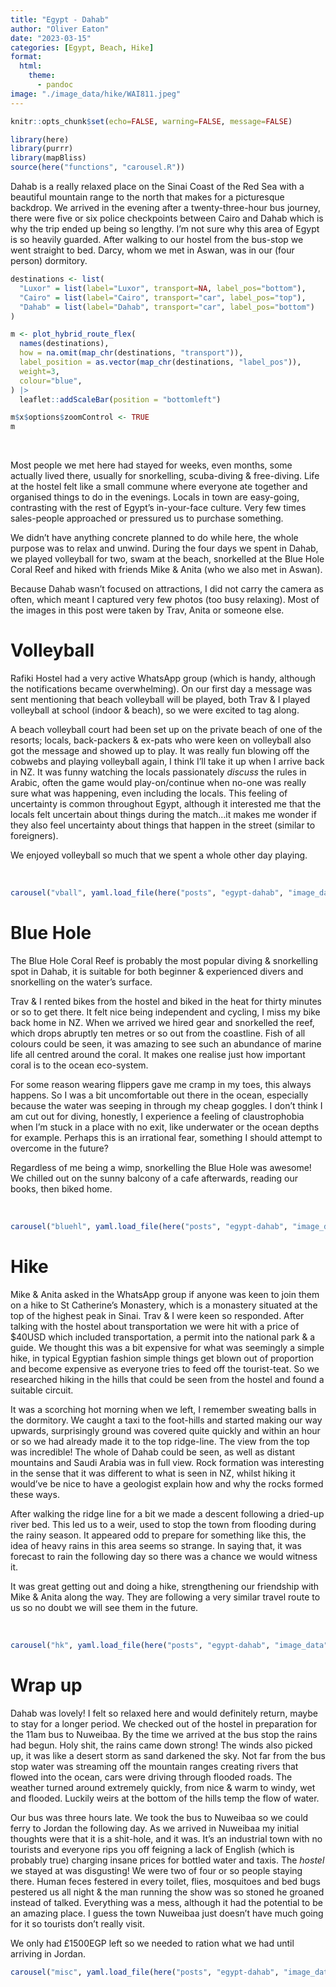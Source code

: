 ```yaml
---
title: "Egypt - Dahab"
author: "Oliver Eaton"
date: "2023-03-15"
categories: [Egypt, Beach, Hike]
format: 
  html:
    theme: 
      - pandoc
image: "./image_data/hike/WAI811.jpeg"
---
```


```r
knitr::opts_chunk$set(echo=FALSE, warning=FALSE, message=FALSE)
```

```r
library(here)
library(purrr)
library(mapBliss)
source(here("functions", "carousel.R"))
```

Dahab is a really relaxed place on the Sinai Coast of the Red Sea with a beautiful mountain range to the north that makes for a picturesque backdrop. We arrived in the evening after a twenty-three-hour bus journey, there were five or six police checkpoints between Cairo and Dahab which is why the trip ended up being so lengthy. I'm not sure why this area of Egypt is so heavily guarded. After walking to our hostel from the bus-stop we went straight to bed. Darcy, whom we met in Aswan, was in our (four person) dormitory.

```r
destinations <- list(
  "Luxor" = list(label="Luxor", transport=NA, label_pos="bottom"),
  "Cairo" = list(label="Cairo", transport="car", label_pos="top"),
  "Dahab" = list(label="Dahab", transport="car", label_pos="bottom")
)

m <- plot_hybrid_route_flex(
  names(destinations), 
  how = na.omit(map_chr(destinations, "transport")), 
  label_position = as.vector(map_chr(destinations, "label_pos")),
  weight=3,
  colour="blue",
) |> 
  leaflet::addScaleBar(position = "bottomleft")

m$x$options$zoomControl <- TRUE
m
```

<br>

Most people we met here had stayed for weeks, even months, some actually lived there, usually for snorkelling, scuba-diving & free-diving. Life at the hostel felt like a small commune where everyone ate together and organised things to do in the evenings. Locals in town are easy-going, contrasting with the rest of Egypt's in-your-face culture. Very few times sales-people approached or pressured us to purchase something.

We didn't have anything concrete planned to do while here, the whole purpose was to relax and unwind. During the four days we spent in Dahab, we played volleyball for two, swam at the beach, snorkelled at the Blue Hole Coral Reef and hiked with friends Mike & Anita (who we also met in Aswan).

Because Dahab wasn't focused on attractions, I did not carry the camera as often, which meant I captured very few photos (too busy relaxing). Most of the images in this post were taken by Trav, Anita or someone else.

# Volleyball

Rafiki Hostel had a very active WhatsApp group (which is handy, although the notifications became overwhelming). On our first day a message was sent mentioning that beach volleyball will be played, both Trav & I played volleyball at school (indoor & beach), so we were excited to tag along.

A beach volleyball court had been set up on the private beach of one of the resorts; locals, back-packers & ex-pats who were keen on volleyball also got the message and showed up to play. It was really fun blowing off the cobwebs and playing volleyball again, I think I'll take it up when I arrive back in NZ. It was funny watching the locals passionately *discuss* the rules in Arabic, often the game would play-on/continue when no-one was really sure what was happening, even including the locals. This feeling of uncertainty is common throughout Egypt, although it interested me that the locals felt uncertain about things during the match...it makes me wonder if they also feel uncertainty about things that happen in the street (similar to foreigners).

We enjoyed volleyball so much that we spent a whole other day playing.

<br>

```r
carousel("vball", yaml.load_file(here("posts", "egypt-dahab", "image_data", "volleyball", "volleyball.yml")))
```

# Blue Hole

The Blue Hole Coral Reef is probably the most popular diving & snorkelling spot in Dahab, it is suitable for both beginner & experienced divers and snorkelling on the water's surface.

Trav & I rented bikes from the hostel and biked in the heat for thirty minutes or so to get there. It felt nice being independent and cycling, I miss my bike back home in NZ. When we arrived we hired gear and snorkelled the reef, which drops abruptly ten metres or so out from the coastline. Fish of all colours could be seen, it was amazing to see such an abundance of marine life all centred around the coral. It makes one realise just how important coral is to the ocean eco-system.

For some reason wearing flippers gave me cramp in my toes, this always happens. So I was a bit uncomfortable out there in the ocean, especially because the water was seeping in through my cheap goggles. I don't think I am cut out for diving, honestly, I experience a feeling of claustrophobia when I'm stuck in a place with no exit, like underwater or the ocean depths for example. Perhaps this is an irrational fear, something I should attempt to overcome in the future?

Regardless of me being a wimp, snorkelling the Blue Hole was awesome! We chilled out on the sunny balcony of a cafe afterwards, reading our books, then biked home.

<br>

```r
carousel("bluehl", yaml.load_file(here("posts", "egypt-dahab", "image_data", "blue_hole", "blue_hole.yml")))
```

# Hike

Mike & Anita asked in the WhatsApp group if anyone was keen to join them on a hike to St Catherine's Monastery, which is a monastery situated at the top of the highest peak in Sinai. Trav & I were keen so responded. After talking with the hostel about transportation we were hit with a price of \$40USD which included transportation, a permit into the national park & a guide. We thought this was a bit expensive for what was seemingly a simple hike, in typical Egyptian fashion simple things get blown out of proportion and become expensive as everyone tries to feed off the tourist-teat. So we researched hiking in the hills that could be seen from the hostel and found a suitable circuit.

It was a scorching hot morning when we left, I remember sweating balls in the dormitory. We caught a taxi to the foot-hills and started making our way upwards, surprisingly ground was covered quite quickly and within an hour or so we had already made it to the top ridge-line. The view from the top was incredible! The whole of Dahab could be seen, as well as distant mountains and Saudi Arabia was in full view. Rock formation was interesting in the sense that it was different to what is seen in NZ, whilst hiking it would've be nice to have a geologist explain how and why the rocks formed these ways.

After walking the ridge line for a bit we made a descent following a dried-up river bed. This led us to a weir, used to stop the town from flooding during the rainy season. It appeared odd to prepare for something like this, the idea of heavy rains in this area seems so strange. In saying that, it was forecast to rain the following day so there was a chance we would witness it.

It was great getting out and doing a hike, strengthening our friendship with Mike & Anita along the way. They are following a very similar travel route to us so no doubt we will see them in the future.

<br>

```r
carousel("hk", yaml.load_file(here("posts", "egypt-dahab", "image_data", "hike", "hike.yml")))
```

# Wrap up

Dahab was lovely! I felt so relaxed here and would definitely return, maybe to stay for a longer period. We checked out of the hostel in preparation for the 11am bus to Nuweibaa. By the time we arrived at the bus stop the rains had begun. Holy shit, the rains came down strong! The winds also picked up, it was like a desert storm as sand darkened the sky. Not far from the bus stop water was streaming off the mountain ranges creating rivers that flowed into the ocean, cars were driving through flooded roads. The weather turned around extremely quickly, from nice & warm to windy, wet and flooded. Luckily weirs at the bottom of the hills temp the flow of water.

Our bus was three hours late. We took the bus to Nuweibaa so we could ferry to Jordan the following day. As we arrived in Nuweibaa my initial thoughts were that it is a shit-hole, and it was. It's an industrial town with no tourists and everyone rips you off feigning a lack of English (which is probably true) charging insane prices for bottled water and taxis. The *hostel* we stayed at was disgusting! We were two of four or so people staying there. Human feces festered in every toilet, flies, mosquitoes and bed bugs pestered us all night & the man running the show was so stoned he groaned instead of talked. Everything was a mess, although it had the potential to be an amazing place. I guess the town Nuweibaa just doesn't have much going for it so tourists don't really visit.

We only had £1500EGP left so we needed to ration what we had until arriving in Jordan.

```r
carousel("misc", yaml.load_file(here("posts", "egypt-dahab", "image_data", "misc", "misc.yml")))
```
